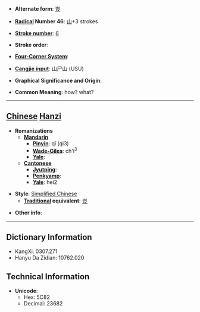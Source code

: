* '''Alternate form''': [[豈]]

* '''[[Wiktionary:Chinese radical index| Radical]] Number 46''': [[Wiktionary:Chinese radical index 山|山]]+3 strokes

* '''[[Wiktionary:Chinese total strokes index|Stroke number]]''': [[Wiktionary:Chinese total strokes index 6|6]]

* '''Stroke order''': 

* '''[[Wiktionary:Chinese four corner index|Four-Corner System]]''': 

* '''[[Wiktionary:Chinese Cangjie index|Cangjie input]]''': 山尸山 (USU)

* '''Graphical Significance and Origin''': 

* '''Common Meaning''': how? what?

----

== [[Chinese]] [[Hanzi]] ==

* '''Romanizations'''
** '''[[Mandarin]]'''
*** '''[[Pinyin]]''': qǐ (qi3)
*** '''[[Wade-Giles]]''': ch'i<sup>3</sup>
*** '''[[Yale]]''': 
** '''[[Cantonese]]'''
*** '''[[Jyutping]]''':
*** '''[[Penkyamp]]''': 
*** '''[[Yale]]''': hei2

* '''Style''': [[Simplified Chinese]] 
** '''[[Traditional Chinese|Traditional]] equivalent''': [[豈]]

* '''Other info''': 

----

== Dictionary Information ==

* KangXi: 0307.271
* Hanyu Da Zidian: 10762.020

== Technical Information ==

* '''Unicode''':
** Hex: 5C82
** Decimal: 23682